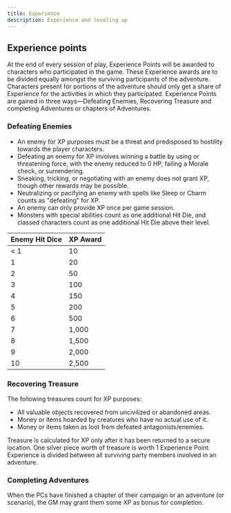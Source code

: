 ```yaml
---
title: Experience
description: Experience and leveling up
---
```


## Experience points

At the end of every session of play, Experience Points will be awarded to characters who participated in the game. These
Experience awards are to be divided equally amongst the surviving participants of the adventure. Characters present for
portions of the adventure should only get a share of Experience for the activities in which they participated.
Experience Points are gained in three ways—Defeating Enemies, Recovering Treasure and completing Adventures or chapters
of Adventures.

### Defeating Enemies

- An enemy for XP purposes must be a threat and predisposed to hostility towards the player characters.
- Defeating an enemy for XP involves winning a battle by using or threatening force, with the enemy reduced to 0 HP,
  failing a Morale check, or surrendering.
- Sneaking, tricking, or negotiating with an enemy does not grant XP, though other rewards may be possible.
- Neutralizing or pacifying an enemy with spells like Sleep or Charm counts as "defeating" for XP.
- An enemy can only provide XP once per game session.
- Monsters with special abilities count as one additional Hit Die, and classed characters count as one additional Hit
  Die above their level.

| Enemy Hit Dice | XP Award |
| -------------- | -------- |
| < 1            | 10       |
| 1              | 20       |
| 2              | 50       |
| 3              | 100      |
| 4              | 150      |
| 5              | 200      |
| 6              | 500      |
| 7              | 1,000    |
| 8              | 1,500    |
| 9              | 2,000    |
| 10             | 2,500    |

### Recovering Treasure

The following treasures count for XP purposes:

- All valuable objects recovered from uncivilized or abandoned areas.
- Money or items hoarded by creatures who have no actual use of it.
- Money or items taken as loot from defeated antagonists/enemies.

Treasure is calculated for XP only after it has been returned to a secure location. One silver piece worth of treasure
is worth 1 Experience Point. Experience is divided between all surviving party members involved in an adventure.

### Completing Adventures

When the PCs have finished a chapter of their campaign or an adventure (or scenario), the GM may grant them some XP as
bonus for completion.
